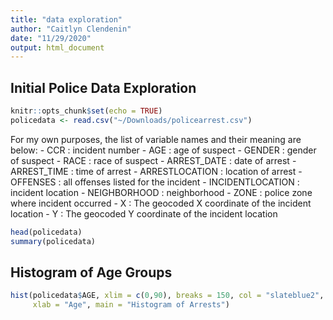 ```yaml
---
title: "data exploration"
author: "Caitlyn Clendenin"
date: "11/29/2020"
output: html_document
---
```


## Initial Police Data Exploration

```r
knitr::opts_chunk$set(echo = TRUE)
policedata <- read.csv("~/Downloads/policearrest.csv")
```

For my own purposes, the list of variable names and their meaning are below:
- CCR : incident number
- AGE : age of suspect
- GENDER : gender of suspect
- RACE : race of suspect
- ARREST_DATE : date of arrest
- ARREST_TIME : time of arrest
- ARRESTLOCATION : location of arrest 
- OFFENSES : all offenses listed for the incident 
- INCIDENTLOCATION : incident location
- NEIGHBORHOOD : neighborhood 
- ZONE : police zone where incident occurred
- X : The geocoded X coordinate of the incident location
- Y : The geocoded Y coordinate of the incident location

```r
head(policedata)
summary(policedata)
```

## Histogram of Age Groups 
```r
hist(policedata$AGE, xlim = c(0,90), breaks = 150, col = "slateblue2", 
     xlab = "Age", main = "Histogram of Arrests")
```





